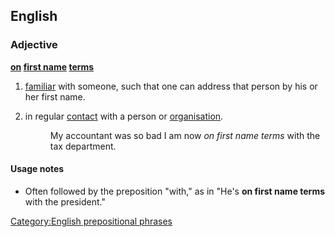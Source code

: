 ==English==

===Adjective===
'''[[on]] [[first name]] [[terms]]'''

# [[familiar]] with someone, such that one can address that person by his or her first name.
# {{label|en|by extension|humorous}} in regular [[contact]] with a person or [[organisation]].
#: My accountant was so bad I am now ''on first name terms'' with the tax department.

====Usage notes====
* Often followed by the preposition "with," as in "He's '''on first name terms''' with the president."

[[Category:English prepositional phrases]]